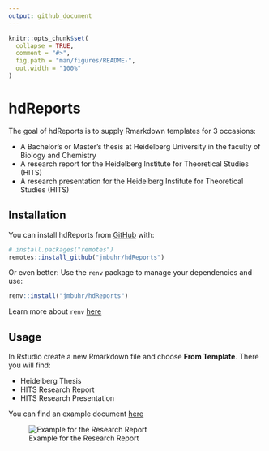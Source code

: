 ```yaml
---
output: github_document
---
```


<!-- README.md is generated from README.Rmd. Please edit that file -->

```r
knitr::opts_chunk$set(
  collapse = TRUE,
  comment = "#>",
  fig.path = "man/figures/README-",
  out.width = "100%"
)
```

# hdReports

<!-- badges: start -->

<!-- badges: end -->

The goal of hdReports is to supply Rmarkdown templates for 3 occasions:

-   A Bachelor's or Master's thesis at Heidelberg University in the faculty of
    Biology and Chemistry
-   A research report for the Heidelberg Institute for Theoretical Studies
    (HITS)
-   A research presentation for the Heidelberg Institute for Theoretical Studies
    (HITS)

## Installation

You can install hdReports from [GitHub](https://github.com/) with:

``` r
# install.packages("remotes")
remotes::install_github("jmbuhr/hdReports")
```

Or even better: Use the `renv` package to manage your dependencies and use:

``` r
renv::install("jmbuhr/hdReports")
```

Learn more about `renv` [here](https://rstudio.github.io/renv/)

## Usage

In Rstudio create a new Rmarkdown file and choose **From Template**. There you
will find:

-   Heidelberg Thesis
-   HITS Research Report
-   HITS Research Presentation

You can find an example document [here](https://github.com/jmbuhr/hdReports/exampleReport/exampleReport.html)

![Example for the Research Report](images/paste-48FF489A.png)
